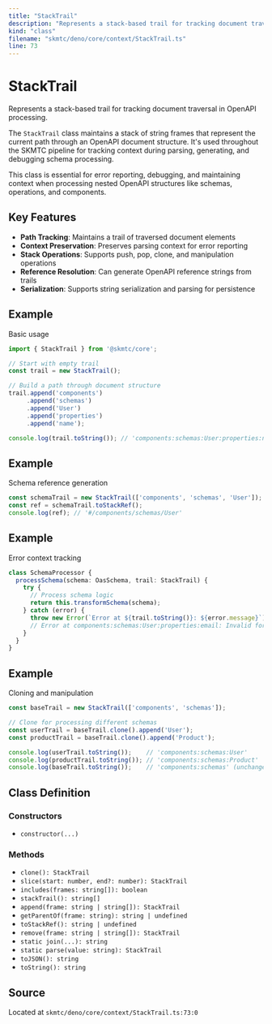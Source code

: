 ```yaml
---
title: "StackTrail"
description: "Represents a stack-based trail for tracking document traversal in OpenAPI processing."
kind: "class"
filename: "skmtc/deno/core/context/StackTrail.ts"
line: 73
---
```


# StackTrail

Represents a stack-based trail for tracking document traversal in OpenAPI processing.

The `StackTrail` class maintains a stack of string frames that represent the current
path through an OpenAPI document structure. It's used throughout the SKMTC pipeline
for tracking context during parsing, generating, and debugging schema processing.

This class is essential for error reporting, debugging, and maintaining context
when processing nested OpenAPI structures like schemas, operations, and components.

## Key Features

- **Path Tracking**: Maintains a trail of traversed document elements
- **Context Preservation**: Preserves parsing context for error reporting
- **Stack Operations**: Supports push, pop, clone, and manipulation operations
- **Reference Resolution**: Can generate OpenAPI reference strings from trails
- **Serialization**: Supports string serialization and parsing for persistence


## Example

Basic usage
```typescript
import { StackTrail } from '@skmtc/core';

// Start with empty trail
const trail = new StackTrail();

// Build a path through document structure
trail.append('components')
     .append('schemas')
     .append('User')
     .append('properties')
     .append('name');

console.log(trail.toString()); // 'components:schemas:User:properties:name'
```


## Example

Schema reference generation
```typescript
const schemaTrail = new StackTrail(['components', 'schemas', 'User']);
const ref = schemaTrail.toStackRef();
console.log(ref); // '#/components/schemas/User'
```


## Example

Error context tracking
```typescript
class SchemaProcessor {
  processSchema(schema: OasSchema, trail: StackTrail) {
    try {
      // Process schema logic
      return this.transformSchema(schema);
    } catch (error) {
      throw new Error(`Error at ${trail.toString()}: ${error.message}`);
      // Error at components:schemas:User:properties:email: Invalid format
    }
  }
}
```


## Example

Cloning and manipulation
```typescript
const baseTrail = new StackTrail(['components', 'schemas']);

// Clone for processing different schemas
const userTrail = baseTrail.clone().append('User');
const productTrail = baseTrail.clone().append('Product');

console.log(userTrail.toString());    // 'components:schemas:User'
console.log(productTrail.toString()); // 'components:schemas:Product'
console.log(baseTrail.toString());    // 'components:schemas' (unchanged)
```

## Class Definition

### Constructors

- `constructor(...)`

### Methods

- `clone(): StackTrail`
- `slice(start: number, end?: number): StackTrail`
- `includes(frames: string[]): boolean`
- `stackTrail(): string[]`
- `append(frame: string | string[]): StackTrail`
- `getParentOf(frame: string): string | undefined`
- `toStackRef(): string | undefined`
- `remove(frame: string | string[]): StackTrail`
- `static join(...): string`
- `static parse(value: string): StackTrail`
- `toJSON(): string`
- `toString(): string`

## Source

Located at `skmtc/deno/core/context/StackTrail.ts:73:0`
